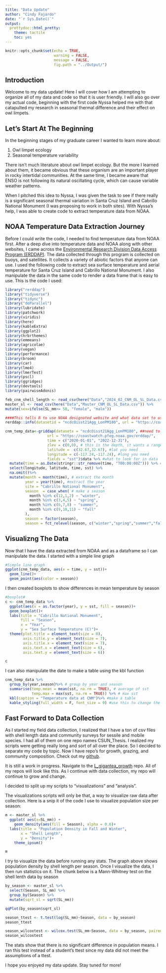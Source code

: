 ```yaml
---
title: "Data Update"
author: "Cindy Fajardo"
date: "`r Sys.Date()`"
output: 
  prettydoc::html_pretty:
    theme: tactile
    toc: yes
---
```


```r
knitr::opts_chunk$set(echo = TRUE,
                      warning = FALSE,
                      message = FALSE,
                      fig.path = "../Output/")
```

## Introduction

Welcome to my data update! Here I will cover how I am attempting to organize all of my data and code so that it is user friendly. I will also go over my actual code, beginning with the first code Nyssa helped me with that catapulted my research in seasonal thermal difference and their effect on owl limpets.

## Let's Start At The Beginning

In the beginning stages of my graduate career I wanted to learn more about:

1. Owl limpet ecology 
2. Seasonal temperature variability 

There isn't much literature about owl limpet ecology. But the more I learned about them, it became obvious that these organism are an important player in rocky intertidal communities. At the same time, I became aware that ENSO is not following its natural oscillating cycle, which can cause variable weather patterns.

When I pitched this idea to Nyssa, I was given the task to see if there really is a significant seasonal thermal variation in Santa Cruz Island and Cabrillo National Monument (I was proposing to work in both sites). With Nyssa's help, I was able to create code to extract temperature data from NOAA.

## NOAA Temperature Data Extraction Journey
Before I could write the code, I needed to find temperature data from NOAA first. After a deep dive into temperature data and NOAA along with other websites, I came across the [Environmental Research Division Data Access Program (ERDDAP)](https://coastwatch.pfeg.noaa.gov/erddap/index.html). The data collected through this program is collected on buoys, and satellites. It collects a variety of abiotic factors that anyone can use. I used the following code to extract sea surface temperature and aerial temperature for Santa Cruz Island and Cabrillo National Monument. I also manipulate the data in the same code to render a data frame that is easy to use. This is the code I used:
```r
library("rerddap")
library("tidyverse")
library("tidync")
library("doParallel")
library(lubridate)
library(patchwork)
library(viridis)
library(here)
library(kableExtra)
library(ggplot2)
library(hrbrthemes)
library(emmeans)
library(agricolae)
library(vegan)
library(performance)
library(broom)
library(car)
library(lme4)
library(lmerTest)
library(pscl)
library(ggridges)
library(devtools)
library(pairwiseAdonis)
```

```r
feb_cnm_shell_length <- read_csv(here("Data","2024_02_CNM_OL_SL_Data.csv"))
master_sl <- read_csv(here("Data","Master_CNM_OL_SL_Data.csv")) %>%
mutate(sex=ifelse(SL_mm>= 50, "female", "male"))
```

```r
####This tells R to use NOAA designated website and what data set to use#####
rerddap::info(datasetid = "ncdcOisst21Agg_LonPM180", url = "https://coastwatch.pfeg.noaa.gov/erddap/")

cnm_temp_data<-griddap(datasetx = "ncdcOisst21Agg_LonPM180", ##need to change name each time
                   url = "https://coastwatch.pfeg.noaa.gov/erddap/", 
                   time = c("2020-01-01", "2022-12-31"), 
                   zlev = c(0,0), # this is the depth, it wants a range
                   latitude =  c(32.67,32.67), #lat you need
                   longitude = c(-117.24,-117.24), #long you need
                   fields = "sst")$data %>% #what to look for in data
  mutate(time = as.Date(stringr::str_remove(time, "T00:00:00Z"))) %>% #setting date and removing T00:00:00z
  select(longitude, latitude, time, sst) %>% 
  na.omit()%>%
  mutate(month = month(time), # extract the month
         year = year(time), #extract the year
         site = "Cabrillo National Monument",
         season  = case_when( # make a season
           month %in% c(12,1,2) ~ "winter",
           month %in% c(3,4,5) ~ "spring",
           month %in% c(6,7,8) ~ "summer",
           month %in% c(9,10,11) ~ "fall"
         ),
         season = factor(season),
         season = fct_relevel(season, c("winter","spring","summer","fall")))
```

## Visualizng The Data
Now that I have the data extracted from NOAA and as a dataframe so I can manipulate the data. I started with a simple line graph
```r
#Simple line graph
ggplot(cnm_temp_data, aes(x = time, y = sst))+
  geom_line()+
  geom_point(aes(color = season))
```
I then created boxplots to show differences in mean temperature by season
```r
#boxplot#
c <- cnm_temp_data %>%
  ggplot(aes(x = as.factor(year), y = sst, fill = season))+
  geom_boxplot()+
  labs(title = "Cabrillo National Monument",
       fill = "Season",
       x = "Year",
       y = "Sea Surface Temperature (C)")+
  theme(plot.title = element_text(size = 8),
        axis.title.y = element_text(size = 7),
        axis.title.x = element_text(size = 7),
        axis.text.x = element_text(size = 6),
        axis.text.y = element_text(size = 6))

c
```
I can also manipulate the date to make a table using the kbl function
```r
cnm_temp_data %>%
  group_by(year,season)%>% # group by year and season
  summarise(temp.mean = mean(sst, na.rm = TRUE), # average of sst
            temp.max = max(sst, na.rm = TRUE)) %>% # max sst
  kbl(caption = "Temperature data at CNM")%>% #make a table
  kable_styling(full_width = F, font_size = 9) #use this to change the font
```

## Fast Forward to Data Collection
As I started my field data collection, I realized that I have a ton of csv files with shell length data and community surveys for sessile and mobile species. I had all of them on one repo names CSUN_Thesis. I realized my scripts were getting really long and sort of all over the place. So I decided to separate my code by topic. Now I have repo's for growth, grazing, and community composition. Check out my [github](https://github.com/cfajardo7?tab=repositories).

It is still a work in progress. Navigate to the [L_gigantea_growth](https://github.com/cfajardo7/L_gigantea_growth) repo. All of my repos will look like this. As I continue with data collection, my repo will continue to grow and change.

I decided to split up my scripts to "visualizations" and "analysis". 

The visualizations scripts will only be that, a way to visualize raw data after collection. Here is a snip it of the code I use to visualize population size per season:
```r
m <- master_sl %>%
  ggplot( aes(x=SL_mm)) +
    geom_density(aes(fill = Season), alpha = 0.6)+
  labs(title = "Population Density in Fall and Winter",
       x = "Shell Length",
       y = "Density")+
    theme_ipsum()

m
```
I try to visualize the data before running any stats. The graph above shows population density by shell length per season. Once I visualize the data, I then run statistics on it. 
The chunk below is a Mann-Whitney test on the shell lenth data by season
```r
by_season <- master_sl %>%
  select(Season, SL_mm) %>% 
  group_by(Season) %>% 
  mutate(sqrt_sl = sqrt(SL_mm))

qqPlot(by_season$sqrt_sl)

season_ttest <- t.test(log(SL_mm)~Season, data = by_season)
season_ttest

season_wilcoxtest <- wilcox.test(SL_mm~Season, data = by_season, paired=FALSE)
season_wilcoxtest

```
The stats show that there is no significant difference in population means. I ran this test instead of a student's ttest since my data did not meet the assumptions of a ttest. 

I hope you enjoyed my data update. Stay tuned for more!